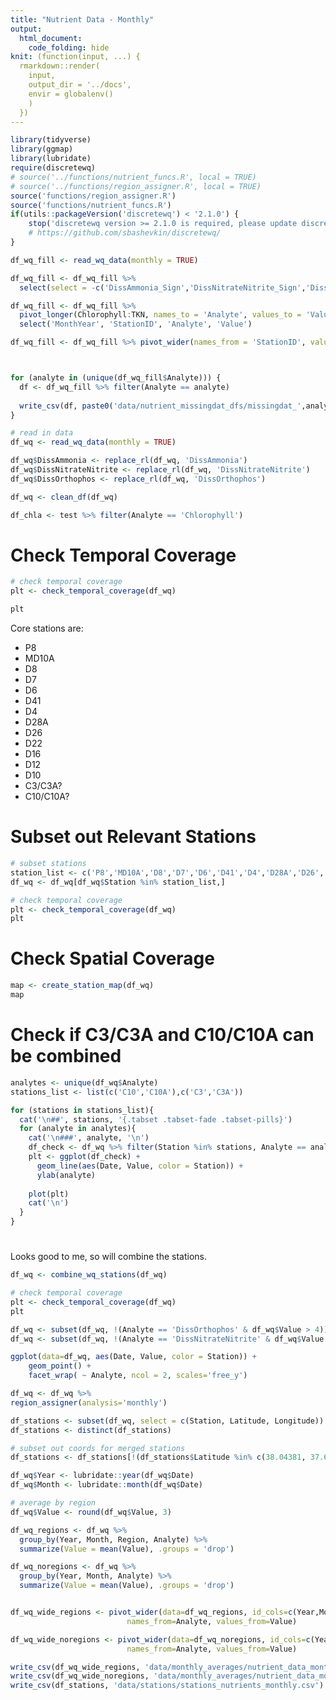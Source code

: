 ```yaml
---
title: "Nutrient Data - Monthly"
output:
  html_document:
    code_folding: hide
knit: (function(input, ...) {
  rmarkdown::render(
    input,
    output_dir = '../docs',
    envir = globalenv()
    )
  })
---
```


```r
library(tidyverse)
library(ggmap)
library(lubridate)
require(discretewq)
# source('../functions/nutrient_funcs.R', local = TRUE)
# source('../functions/region_assigner.R', local = TRUE)
source('functions/region_assigner.R')
source('functions/nutrient_funcs.R')
if(utils::packageVersion('discretewq') < '2.1.0') {
    stop('discretewq version >= 2.1.0 is required, please update discretewq.')
    # https://github.com/sbashevkin/discretewq/
}
```

```r
df_wq_fill <- read_wq_data(monthly = TRUE)

df_wq_fill <- df_wq_fill %>%
  select(select = -c('DissAmmonia_Sign','DissNitrateNitrite_Sign','DissOrthophos_Sign'))

df_wq_fill <- df_wq_fill %>%
  pivot_longer(Chlorophyll:TKN, names_to = 'Analyte', values_to = 'Value') %>%
  select('MonthYear', 'StationID', 'Analyte', 'Value')

df_wq_fill <- df_wq_fill %>% pivot_wider(names_from = 'StationID', values_from = 'Value', values_fn = mean)



for (analyte in (unique(df_wq_fill$Analyte))) {
  df <- df_wq_fill %>% filter(Analyte == analyte)
  
  write_csv(df, paste0('data/nutrient_missingdat_dfs/missingdat_',analyte,'.csv'))
}
```

```r
# read in data
df_wq <- read_wq_data(monthly = TRUE)

df_wq$DissAmmonia <- replace_rl(df_wq, 'DissAmmonia')
df_wq$DissNitrateNitrite <- replace_rl(df_wq, 'DissNitrateNitrite')
df_wq$DissOrthophos <- replace_rl(df_wq, 'DissOrthophos')

df_wq <- clean_df(df_wq)

df_chla <- test %>% filter(Analyte == 'Chlorophyll')
```

# Check Temporal Coverage
```r
# check temporal coverage
plt <- check_temporal_coverage(df_wq)

plt
```

Core stations are:

* P8
* MD10A
* D8
* D7
* D6
* D41
* D4
* D28A
* D26
* D22
* D16
* D12
* D10
* C3/C3A?
* C10/C10A?

# Subset out Relevant Stations
```r
# subset stations
station_list <- c('P8','MD10A','D8','D7','D6','D41','D4','D28A','D26','D22','D16','D12','D10','C3','C3A','C10','C10A')
df_wq <- df_wq[df_wq$Station %in% station_list,]

# check temporal coverage
plt <- check_temporal_coverage(df_wq)
plt
```

# Check Spatial Coverage
```r
map <- create_station_map(df_wq)
map
```

# Check if C3/C3A and C10/C10A can be combined {.tabset .tabset-pills}
```r
analytes <- unique(df_wq$Analyte)
stations_list <- list(c('C10','C10A'),c('C3','C3A'))

for (stations in stations_list){
  cat('\n##', stations, '{.tabset .tabset-fade .tabset-pills}')
  for (analyte in analytes){
    cat('\n###', analyte, '\n')
    df_check <- df_wq %>% filter(Station %in% stations, Analyte == analyte)
    plt <- ggplot(df_check) +
      geom_line(aes(Date, Value, color = Station)) +
      ylab(analyte)
  
    plot(plt)
    cat('\n')
  }
}
```

#
Looks good to me, so will combine the stations.
```r
df_wq <- combine_wq_stations(df_wq)

# check temporal coverage
plt <- check_temporal_coverage(df_wq)
plt
```

```r
df_wq <- subset(df_wq, !(Analyte == 'DissOrthophos' & df_wq$Value > 4))
df_wq <- subset(df_wq, !(Analyte == 'DissNitrateNitrite' & df_wq$Value > 10))

ggplot(data=df_wq, aes(Date, Value, color = Station)) +
	geom_point() +
	facet_wrap( ~ Analyte, ncol = 2, scales='free_y')
```

```r
df_wq <- df_wq %>%
region_assigner(analysis='monthly')
```

```r
df_stations <- subset(df_wq, select = c(Station, Latitude, Longitude))
df_stations <- distinct(df_stations)

# subset out coords for merged stations
df_stations <- df_stations[!(df_stations$Latitude %in% c(38.04381, 37.67575, 38.34575)),]
```

```r
df_wq$Year <- lubridate::year(df_wq$Date)
df_wq$Month <- lubridate::month(df_wq$Date)

# average by region
df_wq$Value <- round(df_wq$Value, 3)

df_wq_regions <- df_wq %>%
  group_by(Year, Month, Region, Analyte) %>%
  summarize(Value = mean(Value), .groups = 'drop')

df_wq_noregions <- df_wq %>%
  group_by(Year, Month, Analyte) %>%
  summarize(Value = mean(Value), .groups = 'drop')


df_wq_wide_regions <- pivot_wider(data=df_wq_regions, id_cols=c(Year,Month,Region),
                          names_from=Analyte, values_from=Value)

df_wq_wide_noregions <- pivot_wider(data=df_wq_noregions, id_cols=c(Year,Month),
                          names_from=Analyte, values_from=Value)
```

```r
write_csv(df_wq_wide_regions, 'data/monthly_averages/nutrient_data_monthly_regions.csv')
write_csv(df_wq_wide_noregions, 'data/monthly_averages/nutrient_data_monthly_noregions.csv')
write_csv(df_stations, 'data/stations/stations_nutrients_monthly.csv')
```
